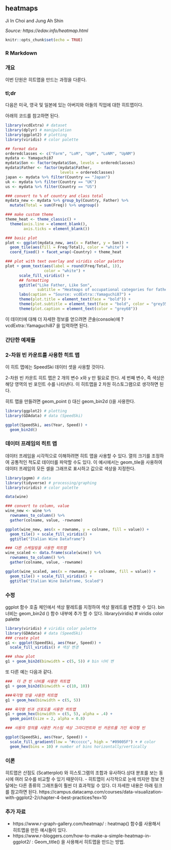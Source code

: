 ## heatmaps

Ji In Choi and Jung Ah Shin

*Source: https://edav.info/heatmap.html*


```r
knitr::opts_chunk$set(echo = TRUE)
```

### R Markdown
### 개요

이번 단원은 히트맵을 만드는 과정을 다룬다.

### tl;dr

다음은 미국, 영국 및 일본에 있는 아버지와 아들의 직업에 대한 히트맵이다. 

아래의 코드를 참고하면 된다.

```r
library(vcdExtra) # dataset
library(dplyr) # manipulation
library(ggplot2) # plotting
library(viridis) # color palette

## format data
orderedclasses <- c("Farm", "LoM", "UpM", "LoNM", "UpNM")
mydata <- Yamaguchi87
mydata$Son <- factor(mydata$Son, levels = orderedclasses)
mydata$Father <- factor(mydata$Father,
                        levels = orderedclasses)
japan <- mydata %>% filter(Country == "Japan")
uk <- mydata %>% filter(Country == "UK")
us <- mydata %>% filter(Country == "US")

### convert to % of country and class total
mydata_new <- mydata %>% group_by(Country, Father) %>% 
  mutate(Total = sum(Freq)) %>% ungroup()

### make custom theme
theme_heat <- theme_classic() +
  theme(axis.line = element_blank(),
        axis.ticks = element_blank())

### basic plot
plot <- ggplot(mydata_new, aes(x = Father, y = Son)) +
  geom_tile(aes(fill = Freq/Total), color = "white") +
  coord_fixed() + facet_wrap(~Country) + theme_heat

### plot with text overlay and viridis color palette
plot + geom_text(aes(label = round(Freq/Total, 1)), 
                 color = "white") +
      scale_fill_viridis() +
      ## formatting
      ggtitle("Like Father, Like Son",
              subtitle = "Heatmaps of occupational categories for fathers and sons, by country") +
      labs(caption = "Source: vcdExtra::Yamaguchi87") +
      theme(plot.title = element_text(face = "bold")) +
      theme(plot.subtitle = element_text(face = "bold", color = "grey35")) +
      theme(plot.caption = element_text(color = "grey68"))
```

이 데이터에 대해 더 자세한 정보를 얻으려면 콘솔(console)에 ?vcdExtra::Yamaguchi87 을 입력하면 된다.

### 간단한 예제들

### 2-차원 빈 카운트를 사용한 히트 맵

이 히트 맵에는 SpeedSki 데이터 셋을 사용할 것이다.

2-차원 빈 카운트 히트 맵은 2 개의 변수 x와 y 만 필요로 한다. 세 번째 변수, 즉 색상은 해당 영역의 빈 포인트 수를 나타낸다. 이 히트맵을 2 차원 히스토그램으로 생각하면 된다.

히트 맵을 만들려면 geom_point () 대신 geom_bin2d ()을 사용한다.

```r
library(ggplot2) # plotting 
library(GDAdata) # data (SpeedSki)

ggplot(SpeedSki, aes(Year, Speed)) + 
  geom_bin2d()
```

### 데이터 프레임의 히트 맵

데이터 프레임을 시각적으로 이해하려면 히트 맵을 사용할 수 있다. 열의 크기를 조정하여 공통적인 척도로 데이터를 파악할 수도 있다. 이 예시에서는 geom_tile을 사용하여 데이터 프레임의 모든 셀을 그래프로 표시하고 값으로 색상을 지정한다.

```r
library(pgmm) # data
library(tidyverse) # processing/graphing
library(viridis) # color palette

data(wine)

### convert to column, value
wine_new <- wine %>%
  rownames_to_column() %>%
  gather(colname, value, -rowname)

ggplot(wine_new, aes(x = rowname, y = colname, fill = value)) +
  geom_tile() + scale_fill_viridis() +
  ggtitle("Italian Wine Dataframe")

```



```r
### 다른 스케일링을 사용한 히트맵
wine_scaled <- data.frame(scale(wine)) %>%
  rownames_to_column() %>%
  gather(colname, value, -rowname)

ggplot(wine_scaled, aes(x = rowname, y = colname, fill = value)) +
  geom_tile() + scale_fill_viridis() +
  ggtitle("Italian Wine Dataframe, Scaled")
```


### 수정 

ggplot 함수 호출 체인에서 색상 팔레트를 지정하여 색상 팔레트를 변경할 수 있다. bin 너비는 geom_bin2d () 함수 내부에 추가 할 수 있다.
library(viridis) # viridis color palette

```r
library(viridis) # viridis color palette
library(GDAdata) # data (SpeedSki)
### create plot
g1 <- ggplot(SpeedSki, aes(Year, Speed)) + 
  scale_fill_viridis() # 색상 변경

### show plot
g1 + geom_bin2d(binwidth = c(5, 5)) # bin 너비 변
```

또 다른 예는 다음과 같다.
```r
###  더 큰 빈 너비를 사용한 히트맵 
g1 + geom_bin2d(binwidth = c(10, 10)) 
```

```r
###육각형 빈을 사용한 히트맵 
g1 + geom_hex(binwidth = c(5, 5))
```


```r
### 육각형 빈과 산포도를 사용한 히트맵
g1 + geom_hex(binwidth = c(5, 5), alpha = .4) + 
  geom_point(size = 2, alpha = 0.8)
```

```r
### 사용자 정의를 사용한 커스텀 색상 그라디언트와 빈 카운트를 가진 육각형 빈

ggplot(SpeedSki, aes(Year, Speed)) + 
  scale_fill_gradient(low = "#cccccc", high = "#09005F") + # color
  geom_hex(bins = 10) # number of bins horizontally/vertically
```

### 이론

히트맵은 산점도 (Scatterplot) 와 히스토그램의 조합과 유사하다.상대 분포를 보는 동시에 여러 모수를 비교할 수 있기 때문이다.
- 히트맵이 시각적으로 눈에 띄지만 정보 전달에는 다른 종류의 그래프들이 훨씬 더 효과적일 수 있다.
더 자세한 내용은 아래 링크를 참고하면 된다.
https://campus.datacamp.com/courses/data-visualization-with-ggplot2-2/chapter-4-best-practices?ex=10



### 추가 자료

- https://www.r-graph-gallery.com/heatmap/ : heatmap() 함수를 사용해서 히트맵을 만든 예시들이 있다.
- https://www.r-bloggers.com/how-to-make-a-simple-heatmap-in-ggplot2/ : Geom_title() 을 사용해서 히트맵을 만드는 방법.

